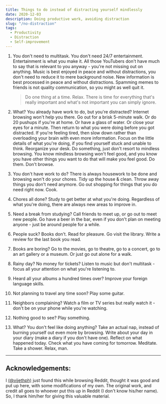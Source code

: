 ```yaml
---
title: Things to do instead of distracting yourself mindlessly
date: 2020-12-03
description: Doing productive work, avoiding distraction
slug: "/no-distraction"
tags:
  - Productivity
  - Distraction
  - Self-improvement
---
```


1. You don't need to multitask. You don't need 24/7 entertainment. Entertainment is what you make it. All those YouTubers don't have much to say that is relevant to you anyway - you're not missing out on anything. Music is best enjoyed in peace and without distractions, you don't need to reduce it to mere background noise. New information is best processed in peace and without distractions. Spamming memes to friends is not quality communication, so you might as well quit it.

   > Do one thing at a time. Relax. There is time for everything that's really important and what's not important you can simply ignore.

1. What? You already have work to do, but you're distracted? Internet browsing won't help you there. Go out for a brisk 5-minute walk. Or do 20 pushups if you're at home. Or have a glass of water. Or close your eyes for a minute. Then return to what you were doing before you got distracted. If you're feeling tired, then slow down rather than overloading your brain with even more information. Focus on the little details of what you're doing, if you find yourself stuck and unable to think. Reorganize your desk. Do something, just don't resort to mindless browsing. You know mindless browsing won't feel good, and you know you have other things you want to do that will make you feel good. Do them. Don't browse.

1. You don't have work to do? There is always housework to be done and browsing won't do your chores. Tidy up the house & clean. Throw away things you don't need anymore. Go out shopping for things that you do need right now. Cook.

1. Chores all done? Study to get better at what you're doing. Regardless of what you're doing, there are always new areas to improve in.

1. Need a break from studying? Call friends to meet up, or go out to meet new people. Go have a beer in the bar, even if you don't plan on meeting anyone - just be around people for a while.

1. People suck? Books don't. Read for pleasure. Go visit the library. Write a review for the last book you read.

1. Books are boring? Go to the movies, go to theatre, go to a concert, go to an art gallery or a museum. Or just go out alone for a walk.

1. Rainy day? No money for tickets? Listen to music but don't multitask - focus all your attention on what you're listening to.

1. Heard all your albums a hundred times over? Improve your foreign language skills.

1. Not planning to travel any time soon? Play some guitar.

1. Neighbors complaining? Watch a film or TV series but really watch it - don't be on your phone while you're watching.

1. Nothing good to see? Play something.

1. What? You don't feel like doing anything? Take an actual nap, instead of burning yourself out even more by browsing. Write about your day in your diary (make a diary if you don't have one). Reflect on what happened today. Check what you have coming for tomorrow. Meditate. Take a shower. Relax, man.

---

## Acknowledgements:

I [(@vijethph)](https://github.com/vijethph) just found this while browsing Reddit, thought it was good and put up here, with some modifications of my own. The original work, and credit all goes to whoever put this up in Reddit (I don't know his/her name). So, I thank him/her for giving this valuable material.
